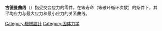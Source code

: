 {{Multiple issues|
{{unreferenced|time=2013-06-28T07:35:45+00:00}}
{{Expand language|1=en|time=2022-01-14T03:13:31+00:00}}
}}
'''古德曼曲线'''（{{lang-en|Goodman diagram}}）指受交变应力的零件，在等寿命（等破环循环次数）的条件下，其平均应力与最大应力和最小应力的关系曲线。

[[Category:機械設計|Category:機械設計]]
[[Category:固体力学|Category:固体力学]]